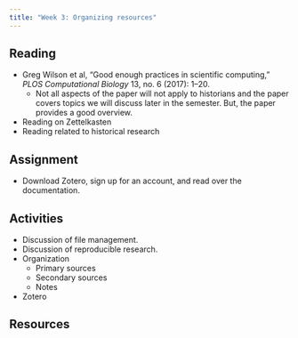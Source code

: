 ```yaml
---
title: "Week 3: Organizing resources"
---
```



## Reading
- Greg Wilson et al, "Good enough practices in scientific computing," *PLOS Computational Biology* 13, no. 6 (2017): 1--20.
  - Not all aspects of the paper will not apply to historians and the paper covers topics we will discuss later in the semester. But, the paper provides a good overview.
- Reading on Zettelkasten
- Reading related to historical research

## Assignment
- Download Zotero, sign up for an account, and read over the documentation.

## Activities
- Discussion of file management.
- Discussion of reproducible research.
- Organization
  - Primary sources
  - Secondary sources
  - Notes
- Zotero

## Resources
